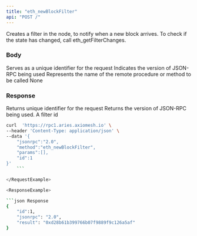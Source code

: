 ```yaml
---
title: "eth_newBlockFilter"
api: "POST /"
---
```


Creates a filter in the node, to notify when a new block arrives. To check if the state has changed, call eth_getFilterChanges.

### Body

<ParamField body="id" type="number" placeholder="1">
  Serves as a unique identifier for the request
</ParamField>

<ParamField body="jsonrpc" type="string" placeholder="2.0">
  Indicates the version of JSON-RPC being used
</ParamField>

<ParamField body="method" type="string" placeholder="eth_newBlockFilter">
  Represents the name of the remote procedure or method to be called
</ParamField>

<ParamField body="params" type="array">
    None
</ParamField>

### Response

<ResponseField name="id" type="number">
    Returns unique identifier for the request
</ResponseField>

<ResponseField name="jsonrpc" type="string">
    Returns the version of JSON-RPC being used.
</ResponseField>

<ResponseField name="filterId" type="string">
    A filter id
</ResponseField>

<RequestExample>

```bash Example Request
curl  'https://rpc1.aries.axiomesh.io' \
--header 'Content-Type: application/json' \
--data '{
    "jsonrpc":"2.0",
    "method":"eth_newBlockFilter",
    "params":[],
    "id":1
}'
    ```

</RequestExample>

<ResponseExample>

```json Response
{
    "id":1,
    "jsonrpc": "2.0",
    "result": "0xd28b61b399766b07f9889f9c126a5af" 
}
```

</ResponseExample>